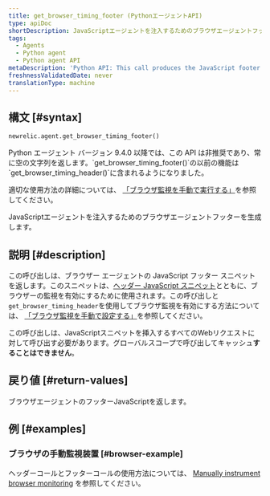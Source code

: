 ```yaml
---
title: get_browser_timing_footer (PythonエージェントAPI)
type: apiDoc
shortDescription: JavaScriptエージェントを注入するためのブラウザエージェントフッターを生成します。
tags:
  - Agents
  - Python agent
  - Python agent API
metaDescription: 'Python API: This call produces the JavaScript footer snippet used for setting up browser monitoring.'
freshnessValidatedDate: never
translationType: machine
---
```


## 構文 [#syntax]

```py
newrelic.agent.get_browser_timing_footer()
```

<Callout variant="important">
  Python エージェント バージョン 9.4.0 以降では、この API は非推奨であり、常に空の文字列を返します。`get_browser_timing_footer()`の以前の機能は`get_browser_timing_header()`に含まれるようになりました。

  適切な使用方法の詳細については、 [「ブラウザ監視を手動で実行する」](/docs/agents/python-agent/supported-features/page-load-timing-python#manual_instrumentation)を参照してください。
</Callout>

JavaScriptエージェントを注入するためのブラウザエージェントフッターを生成します。

## 説明 [#description]

この呼び出しは、ブラウザー エージェントの JavaScript フッター スニペットを返します。このスニペットは、[ヘッダー JavaScript スニペット](/docs/agents/python-agent/python-agent-api/get_browser_timing_header)とともに、ブラウザーの監視を有効にするために使用されます。この呼び出しと`get_browser_timing_header`を使用してブラウザ監視を有効にする方法については、 [「ブラウザ監視を手動で設定する」](/docs/agents/python-agent/supported-features/page-load-timing-python#manual_instrumentation)を参照してください。

この呼び出しは、JavaScriptスニペットを挿入するすべてのWebリクエストに対して呼び出す必要があります。グローバルスコープで呼び出してキャッシュ**することはできません**。

## 戻り値 [#return-values]

ブラウザエージェントのフッターJavaScriptを返します。

## 例 [#examples]

### ブラウザの手動監視装置 [#browser-example]

ヘッダーコールとフッターコールの使用方法については、 [Manually instrument browser monitoring](/docs/agents/python-agent/supported-features/page-load-timing-python#manual_instrumentation) を参照してください。